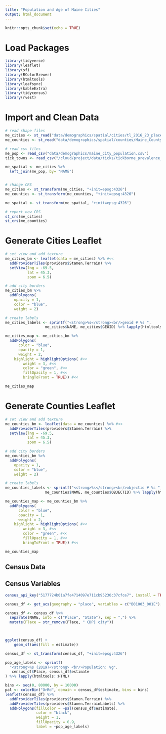 ```yaml
---
title: "Population and Age of Maine Cities"
output: html_document
---
```


```r
knitr::opts_chunk$set(echo = TRUE)
```

# Load Packages

```r

library(tidyverse) 
library(leaflet) 
library(sf) 
library(RColorBrewer) 
library(htmltools) 
library(leafsync) 
library(kableExtra) 
library(tidycensus)
library(rvest)

```

# Import and Clean Data

```r

# read shape files
me_cities <- st_read("data/demographics/spatial/cities/tl_2016_23_place.shp")
me_counties <- st_read("data/demographics/spatial/counties/Maine_County_Boundary_Polygons_Feature.shp")

# read csv files
me_pop <- read_csv("data/demographics/maine_city_population.csv")
tick_towns <- read_csv("/cloud/project/data/ticks/tickborne_prevalence_town.csv")

me_spatial <- me_cities %>%
  left_join(me_pop, by= "NAME")



```

```r

# change CRS
me_cities <- st_transform(me_cities, "+init=epsg:4326")
me_counties <- st_transform(me_counties, "+init=epsg:4326")

me_spatial <- st_transform(me_spatial, "+init=epsg:4326")

# report new CRS
st_crs(me_cities)
st_crs(me_counties)
```

# Generate Cities Leaflet

```r

# set view and add texture
me_cities_bm <- leaflet(data = me_cities) %>% #<<
  addProviderTiles(providers$Stamen.Terrain) %>%
  setView(lng = -69.5, 
          lat = 45.3, 
          zoom = 6.5)

# add city borders
me_cities_bm %>%
  addPolygons(
    opacity = 1,
    color = "blue", 
    weight = 2) 
```

```r

# create labels
me_cities_labels <- sprintf("<strong>%s</strong><br/>geoid # %s ", 
                  me_cities$NAME, me_cities$GEOID) %>% lapply(htmltools::HTML)

```


```r
me_cities_map <- me_cities_bm %>%
  addPolygons(
      color = "blue", 
      opacity = 1,
      weight = 2,
    highlight = highlightOptions( #<<
        weight = 3, #<<
        color = "green", #<<
        fillOpacity = 1, #<<
        bringToFront = TRUE)) #<< 

me_cities_map
```

 
# Generate Counties Leaflet

```r

# set view and add texture
me_counties_bm <- leaflet(data = me_counties) %>% #<<
  addProviderTiles(providers$Stamen.Terrain) %>%
  setView(lng = -69.5, 
          lat = 45.3, 
          zoom = 6.5)

# add city borders
me_counties_bm %>%
  addPolygons(
    opacity = 1,
    color = "blue", 
    weight = 2) 
```

```r

# create labels
me_counties_labels <- sprintf("<strong>%s</strong><br/>objectid # %s ", 
                  me_counties$NAME, me_counties$OBJECTID) %>% lapply(htmltools::HTML)

```


```r
me_counties_map <- me_counties_bm %>%
  addPolygons(
      color = "blue", 
      opacity = 1,
      weight = 2,
    highlight = highlightOptions( #<<
        weight = 3, #<<
        color = "green", #<<
        fillOpacity = 1, #<<
        bringToFront = TRUE)) #<< 

me_counties_map
```

## Census Data

## Census Variables

```r

census_api_key("5177724b01a7fe4714097e711cb95230c37cfce7", install = TRUE, overwrite = TRUE)

```


```r

census_df <- get_acs(geography = "place", variables = c("B01003_001E"), state = "ME", geometry = TRUE)

census_df <- census_df %>%
  separate(NAME, into = c("Place", "State"), sep = ",") %>%
  mutate(Place = str_remove(Place, " CDP| city"))


  
ggplot(census_df) +
    geom_sf(aes(fill = estimate))

```

```r

census_df <- st_transform(census_df, "+init=epsg:4326")

pop_age_labels <- sprintf(
  "<strong>%s (2019)</strong> <br/>Population: %g",
   census_df$Place, census_df$estimate
) %>% lapply(htmltools::HTML)

bins <- seq(0, 80000, by = 10000)
pal <- colorBin("OrRd", domain = census_df$estimate, bins = bins)
leaflet(census_df) %>%
  addProviderTiles(providers$Stamen.Terrain) %>%
  addProviderTiles(providers$Stamen.TerrainLabels) %>%
  addPolygons(fillColor = ~pal(census_df$estimate),
              color = "black",
              weight = 1,
              fillOpacity = 0.9,
              label = ~pop_age_labels)

```






